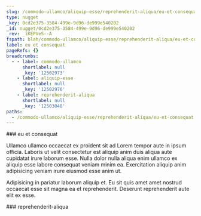 ```yaml
---
slug: /commodo-ullamco/aliquip-esse/reprehenderit-aliqua/eu-et-consequat
type: nugget
_key: 0cd2e375-3584-499e-9d96-de999e540202
_id: nugget/0cd2e375-3584-499e-9d96-de999e540202
_rev: _iKEPVeS--A
fspath: blah/commodo-ullamco/aliquip-esse/reprehenderit-aliqua/eu-et-consequat.md
label: eu et consequat
pageRefs: {}
breadcrumbs:
  - - label: commodo-ullamco
      shortlabel: null
      _key: '12502973'
    - label: aliquip-esse
      shortlabel: null
      _key: '12502976'
    - label: reprehenderit-aliqua
      shortlabel: null
      _key: '12503048'
paths:
  - /commodo-ullamco/aliquip-esse/reprehenderit-aliqua/eu-et-consequat
---
```


<NuggetArea>
<Nugget slug="/commodo-ullamco/aliquip-esse/reprehenderit-aliqua/eu-et-consequat" type="nugget" _key="0cd2e375-3584-499e-9d96-de999e540202" _id="nugget/0cd2e375-3584-499e-9d96-de999e540202" _rev="_iKEPVeS--A" fspath="blah/commodo-ullamco/aliquip-esse/reprehenderit-aliqua/eu-et-consequat.md" label="eu et consequat" paths="/commodo-ullamco/aliquip-esse/reprehenderit-aliqua/eu-et-consequat">
<NuggetBody>
### eu et consequat

Ullamco ullamco occaecat ex proident sit ad Lorem tempor aute in ipsum officia. Laboris ut velit consectetur est aliquip anim duis aliqua aute cupidatat irure laborum esse. Nulla dolor nulla aliqua enim ullamco ex aliquip esse labore consequat veniam minim ea. Exercitation aliquip anim adipisicing veniam irure eiusmod esse anim ut.

Adipisicing in pariatur laborum aliquip et. Eu sit quis amet amet nostrud occaecat esse sit magna ea et reprehenderit. Deserunt reprehenderit aute elit ex esse.

</NuggetBody>
<Breadcrumbs>
<Crumbs>
<Crumb _key="12502973" label="commodo-ullamco" /><Crumb _key="12502976" label="aliquip-esse" /><Crumb _key="12503048" label="reprehenderit-aliqua" />
</Crumbs>
</Breadcrumbs>
</Nugget>

<NuggetsInbound>
</NuggetsInbound>
<NuggetsOutbound>
</NuggetsOutbound>
</NuggetArea>
<PassagesInbound>
<Passage direction="inbound" type="passage" _key="12503048" _id="passage/12503048" _rev="_iKEPVeS--_" label="reprehenderit-aliqua" passage="reprehenderit-aliqua" fspath="blah/commodo-ullamco/aliquip-esse/reprehenderit-aliqua" paths="/commodo-ullamco/aliquip-esse/reprehenderit-aliqua" slug="/commodo-ullamco/aliquip-esse/reprehenderit-aliqua">
<NuggetBody>
### reprehenderit-aliqua

</NuggetBody>
<Breadcrumbs>
<Crumbs>
<Crumb _key="12502973" label="commodo-ullamco" /><Crumb _key="12502976" label="aliquip-esse" />
</Crumbs>
</Breadcrumbs>
</Passage>

</PassagesInbound>
<PassagesOutbound>
</PassagesOutbound>